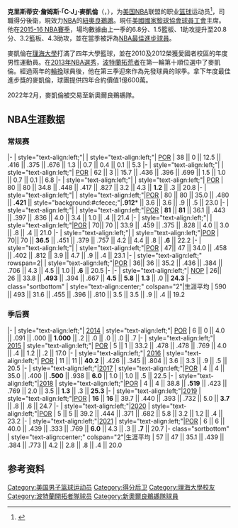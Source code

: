 {{noteTA|G1=NBA}}
{{Infobox NBA Player
| name = C·J·麥凱倫<br/>{{lang|en|C.J. McCollum}}
| image = CJ McCollum (2022 All-Star Weekend) (cropped).jpg
| image_size = 
| caption = 效力[[紐奧良鵜鶘|紐奧良鵜鶘]]時期的麥凱倫（2022年）
| league = [[National_Basketball_Association|NBA]]
| team = 紐奧良鵜鶘
| number = 3
| position = [[得分後衛|得分後衛]] / [[控球後衛|控球後衛]]
| birth_date = {{Birth date and age|1991|9|19}}
| birth_place = {{USA}}[[俄亥俄州|俄亥俄州]][[坎頓_(俄亥俄州)|坎頓]]
| nationality = {{USA}}
| height_ft = 6
| height_in = 3
| weight_lb = 190
| highschool = Glen Oak in Canton, Ohio
| college = [[理海大學|理海大學]] (2009–2013)
| draft = 
| draft_year = 2013
| draft_round = 1
| draft_pick = 10
| draft_team = [[波特蘭拓荒者|波特蘭拓荒者]]
| career_start = 2013
| career_end = <!-- 退休年份 -->
| years1 = {{nbay|2013|start}}–{{nbay|2021|end}}
| team1 = [[波特蘭拓荒者|波特蘭拓荒者]]
| years2 = 2014
| team2 = → [[愛達荷奔騰|愛達荷奔騰]]
| years3 = {{nbay|2021|end}}–present
| team3 = [[紐奧良鵜鶘|紐奧良鵜鶘]]
| coach = <!-- 執教過球隊 -->
| highlights = 
* [[NBA最佳進步球員|NBA最佳進步球員]] ({{nbay|2015|end}})
* 2× [[Associated_Press|AP]] Honorable Mention [[NCAA_Men's_Basketball_All-Americans|All-American]] ([[2010_NCAA_Men's_Basketball_All-Americans|2010]], [[2012_NCAA_Men's_Basketball_All-Americans|2012]])
* 2× [[Patriot_League_Men's_Basketball_Player_of_the_Year|Patriot League Player of the Year]] (2010, 2012)
* 3× First-team All-[[Patriot_League|Patriot League]] (2010–2012)
* [[Patriot_League_Men's_Basketball_Tournament|Patriot League Tournament]] MVP ([[2012_Patriot_League_Men's_Basketball_Tournament|2012]])
* [[Patriot_League_Men's_Basketball_Tournament|Patriot League]] Rookie of the Year (2010)
* No. 3 [[Lehigh_Mountain_Hawks_men's_basketball#Retired_numbers|retired by Lehigh Mountain Hawks]]
| stat1label = 
| stat1value = 
| stat2label = 
| stat2value = 
| stat3label = 
| stat3value = 
| letter = 
| bbr = 
| profile = 
| HOF = <!-- 名人堂 -->
| HOF_player = <!-- 球員名人堂 -->
| HOF_coach = <!-- 教練名人堂 -->
}}

'''克里斯蒂安·詹姆斯·「C·J」·麥凱倫'''（{{lang-en|'''Christian James "C. J." McCollum'''}}，{{Bd|1991年|9月19日||}}），为[[美国|美国]][[NBA|NBA]]联盟的职业[[篮球|篮球]]运动员<ref>{{Cite web|url=http://www.basketball-reference.com/players/m/mccolcj01.html|title=C·J·麥凱倫|accessdate=2016年4月22日|author=|date=|publisher=|archive-date=2016年4月25日|archive-url=https://web.archive.org/web/20160425111047/http://www.basketball-reference.com/players/m/mccolcj01.html|dead-url=no}}</ref>，司職得分後衛，現效力[[NBA|NBA]]的[[紐奧良鵜鶘|紐奧良鵜鶘]]。現任[[美國國家籃球協會球員工會|美國國家籃球協會球員工會]]主席。他在[[2015-16_NBA賽季|2015-16 NBA賽季]]，場均數據由上一季的6.8分、1.5籃板、1助攻提升至20.8分、3.2籃板、4.3助攻，並在當季被評為[[NBA最佳進步球員|NBA最佳進步球員]]。

麥凱倫在[[理海大學|理海大學]]打滿了四年大學籃球，並在2010及2012榮獲愛國者校區的年度男性運動員。在[[2013年NBA选秀|2013年NBA選秀]]，[[波特兰开拓者|波特蘭拓荒者]]在第一輪第十順位選中了麥凱倫。經過兩年的[[替補_(運動)|輪換]]球員後，他在第三季迎來作為先發球員的球季。拿下年度最佳進步獎的麥凱倫，球團提供四年合約價值1億600萬。

2022年2月，麥凱倫被交易至新奧爾良鵜鶘隊。

==NBA生涯数据==
{{NBA player statistics legend|leader=y}}

===常规赛===
{{NBA player statistics start}}
|-
| style="text-align:left;"| {{nbay|2013}}
| style="text-align:left;"| [[波特蘭开拓者|POR]]
| 38 || 0 || 12.5 || .416 || .375 || .676 || 1.3 || 0.7 || 0.4 || 0.1 || 5.3
|-
| style="text-align:left;"| {{nbay|2014}}
| style="text-align:left;"| [[波特蘭开拓者|POR]]
| 62 || 3 || 15.7 || .436 || .396 || .699 || 1.5 || 1.0 || 0.7 || 0.1 || 6.8
|-
| style="text-align:left;"| {{nbay|2015}}
| style="text-align:left;"| [[波特蘭开拓者|POR]]
| 80 || 80 || 34.8 || .448 || .417 || .827 || 3.2 || 4.3 || '''1.2''' || .3 || 20.8
|-
| style="text-align:left;"|{{nbay|2016}}
| style="text-align:left;"|[[波特蘭开拓者|POR]]
| 80 || 80 || 35.0 || .480 || '''.421''' || style="background:#cfecec;"|'''.912'''* || 3.6 || 3.6 || .9 || .5 || 23.0
|-
| style="text-align:left;"|{{nbay|2017}}
| style="text-align:left;"|[[波特蘭开拓者|POR]]
| '''81''' || '''81''' || 36.1 || .443 || .397 || .836 || 4.0 || 3.4 || 1.0 || .4 || 21.4
|-
| style="text-align:left;"|{{nbay|2018}}
| style="text-align:left;"|[[波特蘭开拓者|POR]]
| 70|| 70 || 33.9 || .459 || .375 || .828 || 4.0 || 3.0 || .8 || .4 || 21.0
|-
| style="text-align:left;"|{{nbay|2019}}
| style="text-align:left;"|[[波特蘭开拓者|POR]]
| 70|| 70 || '''36.5''' || .451 || .379 || .757 || 4.2 || 4.4 || .8 || '''.6''' || 22.2
|-
| style="text-align:left;"|{{nbay|2020}}
| style="text-align:left;"|[[波特蘭开拓者|POR]]
| 47|| 47 || 34.0 || .458 || .402 || .812 || 3.9 || 4.7 || .9 || .4 || 23.1
|-
| style="text-align:left;" rowspan=2|{{nbay|2021}}
| style="text-align:left;"|[[波特蘭开拓者|POR]] 
| 36|| 36 || 35.2 || .436 || .384 || .706 || 4.3 || 4.5 || 1.0 || '''.6''' || 20.5
|-
|-
| style="text-align:left;"| [[紐奧良鵜鶘|NOP]]
| 26|| 26 || 33.8 || '''.493''' || .394 || .667 || '''4.5''' || '''5.8''' || '''1.3''' || .0 || '''24.3'''
|- class="sortbottom"
| style="text-align:center;" colspan="2"|生涯平均
| 590 || 493 || 31.6 || .455 || .396 || .810 || 3.5 || 3.5 || .9 || .4 || 19.2
{{s-end}}

===季后赛===
{{NBA player statistics start}}
|-
| style="text-align:left;"| [[2014年NBA季後賽|2014]]
| style="text-align:left;"| [[波特蘭开拓者|POR]]
| 6 || 0 || 4.0 || .091 || .000 || '''1.000''' || .2 || .0 || .0 || .0 || .7
|-
| style="text-align:left;"| [[2015年NBA季後賽|2015]]
| style="text-align:left;"| [[波特蘭开拓者|POR]]
| 5 || 1 || 33.2 || .478 || .478 || .769 || 4.0 || .4 || 1.2 || .2 || 17.0
|-
| style="text-align:left;"| [[2016年NBA季後賽|2016]]
| style="text-align:left;"| [[波特蘭开拓者|POR]]
| 11 || 11 || '''40.2''' || .426 || .345 || .804 || 3.6 || 3.3 || .9 || .5 || 20.5
|-
| style="text-align:left;"|[[2017年NBA季後賽|2017]]
| style="text-align:left;"|[[波特蘭开拓者|POR]]
| 4 || 4 || 35.0 || .400 || '''.500''' || .938 || '''6.0''' || 1.0 || 1.0 || .5 || 22.5
|-
| style="text-align:left;"|[[2018年NBA季後賽|2018]]
| style="text-align:left;"|[[波特蘭开拓者|POR]]
| 4 || 4 || 38.8 || '''.519''' || .423 || .769 || 2.0 || 3.5 || '''1.3''' || .3 || '''25.3'''
|-
| style="text-align:left;"|[[2019年NBA季後賽|2019]]
| style="text-align:left;"|[[波特蘭开拓者|POR]]
| '''16''' || '''16''' || 39.7 || .440 || .393 || .732 || 5.0 || '''3.7''' || .8 || .6 || 24.7
|-
| style="text-align:left;"|[[2020年NBA季後賽|2020]]
| style="text-align:left;"|[[波特蘭开拓者|POR]]
| 5 || 5 || 39.2 || .444 || .371 || .682 || 5.8 || 3.2 || 1.2 || .4 || 23.2
|-
| style="text-align:left;"|[[2021年NBA季後賽|2021]]
| style="text-align:left;"|[[波特蘭开拓者|POR]]
| 6 || 6 || 40.0 || .439 || .333 || .769 || '''6.0''' || 4.3 || .3 || '''.7''' || 20.7
|- class="sortbottom"
| style="text-align:center;" colspan="2"|生涯平均
| 57 || 47 || 35.1 || .439 || .384 || .773 || 4.2 || 2.8 || .8 || .4 || 20.0
{{s-end}}

==参考资料==
{{Reflist}}

{{start box}} 
{{succession box|3=[[NBA球员工会|NBA球员工会]]主席|1=[[克里斯·保羅|克里斯·保羅]] |2=現任|4=2021–}}
{{end box}}

{{新奥尔良鹈鹕现时球员名单}}
{{NBA进步最快球员}}
{{2013 NBA Draft}}

{{Authority control}}
{{DEFAULTSORT:McCollum, C. J.}}
[[Category:美国男子篮球运动员|Category:美国男子篮球运动员]]
[[Category:得分后卫|Category:得分后卫]]
[[Category:理海大學校友|Category:理海大學校友]]
[[Category:波特蘭開拓者隊球员|Category:波特蘭開拓者隊球员]]
[[Category:新奧爾良鵜鶘隊球員|Category:新奧爾良鵜鶘隊球員]]